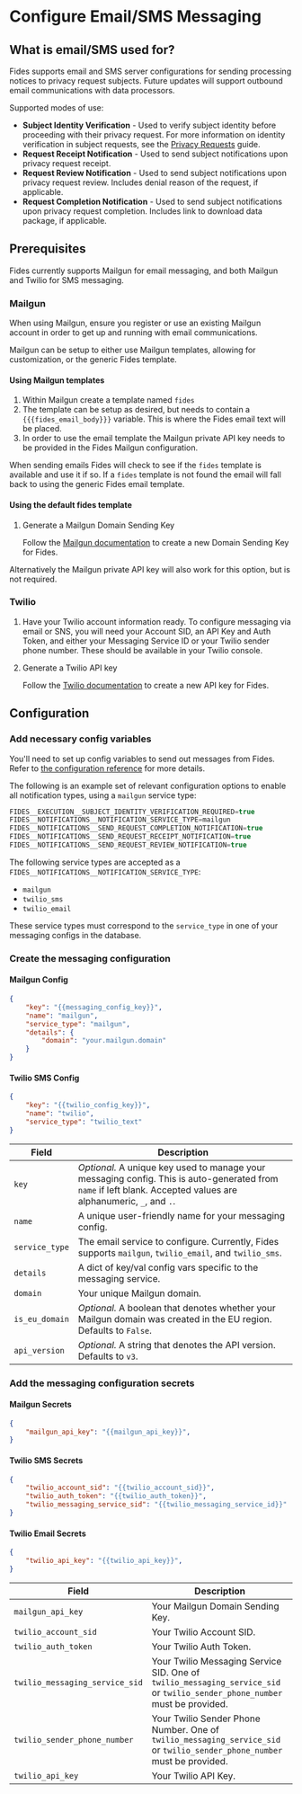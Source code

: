 
# Configure Email/SMS Messaging
## What is email/SMS used for?

Fides supports email and SMS server configurations for sending processing notices to privacy request subjects. Future updates will support outbound email communications with data processors.

Supported modes of use:

- **Subject Identity Verification** - Used to verify subject identity before proceeding with their privacy request. For more information on identity verification in subject requests, see the [Privacy Requests](./privacy_requests#enable-subject-identity-verification) guide.
- **Request Receipt Notification** - Used to send subject notifications upon privacy request receipt.
- **Request Review Notification** - Used to send subject notifications upon privacy request review. Includes denial reason of the request, if applicable.
- **Request Completion Notification** - Used to send subject notifications upon privacy request completion. Includes link to download data package, if applicable.


## Prerequisites

Fides currently supports Mailgun for email messaging, and both Mailgun and Twilio for SMS messaging.

### Mailgun
When using Mailgun, ensure you register or use an existing Mailgun account in order to get up and running with email communications.

Mailgun can be setup to either use Mailgun templates, allowing for customization, or the generic Fides template.

#### Using Mailgun templates

1. Within Mailgun create a template named `fides`
1. The template can be setup as desired, but needs to contain a `{{{fides_email_body}}}`
variable. This is where the Fides email text will be placed.
1. In order to use the email template the Mailgun private API key needs to be provided in the
Fides Mailgun configuration.

When sending emails Fides will check to see if the `fides` template is available and use
it if so. If a `fides` template is not found the email will fall back to using the generic
Fides email template.

#### Using the default fides template

1. Generate a Mailgun Domain Sending Key

    Follow the [Mailgun documentation](https://documentation.mailgun.com/en/latest/api-intro.html#authentication-1) to create a new Domain Sending Key for Fides.

Alternatively the Mailgun private API key will also work for this option, but is not required.

### Twilio

1. Have your Twilio account information ready. To configure messaging via email or SNS, you will need your Account SID, an API Key and Auth Token, and either your Messaging Service ID or your Twilio sender phone number. These should be available in your Twilio console.

2. Generate a Twilio API key

    Follow the [Twilio documentation](https://www.twilio.com/docs/iam/keys/api-key) to create a new API key for Fides.

## Configuration

### Add necessary config variables

You'll need to set up config variables to send out messages from Fides. Refer to [the configuration reference](../../installation/configuration#configuration-variable-reference) for more details.

The following is an example set of relevant configuration options to enable all notification types, using a `mailgun` service type:

```js
FIDES__EXECUTION__SUBJECT_IDENTITY_VERIFICATION_REQUIRED=true
FIDES__NOTIFICATIONS__NOTIFICATION_SERVICE_TYPE=mailgun
FIDES__NOTIFICATIONS__SEND_REQUEST_COMPLETION_NOTIFICATION=true
FIDES__NOTIFICATIONS__SEND_REQUEST_RECEIPT_NOTIFICATION=true
FIDES__NOTIFICATIONS__SEND_REQUEST_REVIEW_NOTIFICATION=true
```

The following service types are accepted as a `FIDES__NOTIFICATIONS__NOTIFICATION_SERVICE_TYPE`:

- `mailgun`
- `twilio_sms`
- `twilio_email`

These service types must correspond to the `service_type` in one of your messaging configs in the database.


### Create the messaging configuration

#### Mailgun Config

```json filename="POST api/v1/messaging/config"
{
    "key": "{{messaging_config_key}}",
    "name": "mailgun",
    "service_type": "mailgun",
    "details": {
        "domain": "your.mailgun.domain"
    }
}
```

#### Twilio SMS Config

```json filename="POST api/v1/messaging/config"
{
    "key": "{{twilio_config_key}}",
    "name": "twilio",
    "service_type": "twilio_text"
}
```

| Field          | Description                                                                                                                                                      |
|----------------|------------------------------------------------------------------------------------------------------------------------------------------------------------------|
| `key`          | *Optional.* A unique key used to manage your messaging config. This is auto-generated from `name` if left blank. Accepted values are alphanumeric, `_`, and `.`. |
| `name`         | A unique user-friendly name for your messaging config.                                                                                                           |
| `service_type` | The email service to configure. Currently, Fides supports `mailgun`, `twilio_email`, and `twilio_sms`.                                                           |
| `details`      | A dict of key/val config vars specific to the messaging service.                                                                                                 |
| `domain`       | Your unique Mailgun domain.                                                                                                                                      |
| `is_eu_domain` | *Optional.* A boolean that denotes whether your Mailgun domain was created in the EU region. Defaults to `False`.                                                |
| `api_version`  | *Optional.* A string that denotes the API version. Defaults to `v3`.                                                                                             |


### Add the messaging configuration secrets 

#### Mailgun Secrets

```json filename="PUT api/v1/messaging/config/{{messaging_config_key}}/secret"
{
    "mailgun_api_key": "{{mailgun_api_key}}",
}

```

#### Twilio SMS Secrets

```json filename="PUT api/v1/messaging/config/{{messaging_config_key}}/secret"
{
    "twilio_account_sid": "{{twilio_account_sid}}",
    "twilio_auth_token": "{{twilio_auth_token}}",
    "twilio_messaging_service_sid": "{{twilio_messaging_service_id}}"
}

```

#### Twilio Email Secrets

```json filename="PUT api/v1/messaging/config/{{messaging_config_key}}/secret"
{
    "twilio_api_key": "{{twilio_api_key}}",
}

```

| Field                          | Description                                                                                                                |
|--------------------------------|----------------------------------------------------------------------------------------------------------------------------|
| `mailgun_api_key`              | Your Mailgun Domain Sending Key.                                                                                           |
| `twilio_account_sid`           | Your Twilio Account SID.                                                                                                   |
| `twilio_auth_token`            | Your Twilio Auth Token.                                                                                                    |
| `twilio_messaging_service_sid` | Your Twilio Messaging Service SID. One of `twilio_messaging_service_sid` or `twilio_sender_phone_number` must be provided. |
| `twilio_sender_phone_number`   | Your Twilio Sender Phone Number. One of `twilio_messaging_service_sid` or `twilio_sender_phone_number` must be provided.   |
| `twilio_api_key`               | Your Twilio API Key.                                                                                                       |


